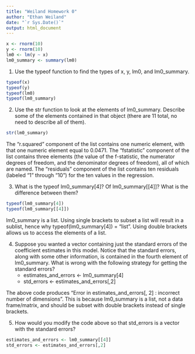 ```yaml
---
title: "Weiland Homework 0"
author: "Ethan Weiland"
date: "`r Sys.Date()`"
output: html_document
---
```


```r
x <- rnorm(10)
y <- rnorm(10)
lm0 <- lm(y ~ x)
lm0_summary <- summary(lm0)
```

1. Use the typeof function to find the types of x, y, lm0, and lm0_summary.

```r
typeof(x)
typeof(y)
typeof(lm0)
typeof(lm0_summary)
```

2. Use the str function to look at the elements of lm0_summary. Describe some of the elements contained in that object (there are 11 total, no need to describe all of them).

```r
str(lm0_summary)
```
 
The "r.squared" component of the list contains one numeric element, with that one numeric element equal to 0.0471. The "fstatistic" component of the list contains three elements (the value of the f-statistic, the numerator degrees of freedom, and the denominator degrees of freedom), all of which are named. The "residuals" component of the list contains ten residuals (labeled "1" through "10") for the ten values in the regression. 

3. What is the typeof lm0_summary[4]? Of lm0_summary[[4]]? What is the difference between them?

```r
typeof(lm0_summary[4])
typeof(lm0_summary[[4]])
```

lm0_summary is a list. Using single brackets to subset a list will result in a sublist, hence why typeof(lm0_summary[4]) = "list". Using double brackets allows us to access the elements of a list. 

4. Suppose you wanted a vector containing just the standard errors of the coefficient estimates in this model. Notice that the standard errors, along with some other information, is contained in the fourth element of lm0_summary. What is wrong with the following strategy for getting the standard errors?
     - estimates_and_errors <- lm0_summary[4]
     - std_errors <- estimates_and_errors[,2]
     
The above code produces "Error in estimates_and_errors[, 2] : incorrect number of dimensions". This is because lm0_summary is a list, not a data frame/matrix, and should be subset with double brackets instead of single brackets. 

5. How would you modify the code above so that std_errors is a vector with the standard errors?

```r
estimates_and_errors <- lm0_summary[[4]]
std_errors <- estimates_and_errors[,2]
```


